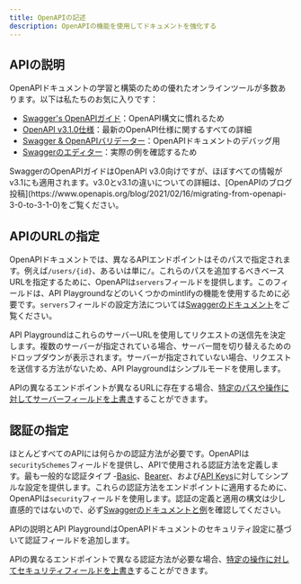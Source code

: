 ```yaml
---
title: OpenAPIの記述
description: OpenAPIの機能を使用してドキュメントを強化する
---
```


## APIの説明

OpenAPIドキュメントの学習と構築のための優れたオンラインツールが多数あります。以下は私たちのお気に入りです：

* [Swagger's OpenAPIガイド](https://swagger.io/docs/specification/about/)：OpenAPI構文に慣れるため
* [OpenAPI v3.1.0仕様](https://github.com/OAI/OpenAPI-Specification/blob/main/versions/3.1.0.md)：最新のOpenAPI仕様に関するすべての詳細
* [Swagger & OpenAPIバリデーター](https://editor.swagger.io/)：OpenAPIドキュメントのデバッグ用
* [Swaggerのエディター](https://editor.swagger.io/)：実際の例を確認するため

<Note>
  SwaggerのOpenAPIガイドはOpenAPI v3.0向けですが、ほぼすべての情報がv3.1にも適用されます。v3.0とv3.1の違いについての詳細は、[OpenAPIのブログ投稿](https://www.openapis.org/blog/2021/02/16/migrating-from-openapi-3-0-to-3-1-0)をご覧ください。
</Note>

## APIのURLの指定

OpenAPIドキュメントでは、異なるAPIエンドポイントはそのパスで指定されます。例えば`/users/{id}`、あるいは単に`/`。これらのパスを追加するべきベースURLを指定するために、OpenAPIは`servers`フィールドを提供します。このフィールドは、API Playgroundなどのいくつかのmintlifyの機能を使用するために必要です。`servers`フィールドの設定方法については[Swaggerのドキュメント](https://swagger.io/docs/specification/api-host-and-base-path/)をご覧ください。

API PlaygroundはこれらのサーバーURLを使用してリクエストの送信先を決定します。複数のサーバーが指定されている場合、サーバー間を切り替えるためのドロップダウンが表示されます。サーバーが指定されていない場合、リクエストを送信する方法がないため、API Playgroundはシンプルモードを使用します。

APIの異なるエンドポイントが異なるURLに存在する場合、[特定のパスや操作に対してサーバーフィールドを上書き](https://swagger.io/docs/specification/api-host-and-base-path/#:~:text=%C2%A0%C2%A0%C2%A0%C2%A0%C2%A0%C2%A0%C2%A0%C2%A0%C2%A0%20%2D%20southeastasia-,Overriding%20Servers,-The%20global%20servers)することができます。

## 認証の指定

ほとんどすべてのAPIには何らかの認証方法が必要です。OpenAPIは`securitySchemes`フィールドを提供し、APIで使用される認証方法を定義します。最も一般的な認証タイプ -[Basic](https://swagger.io/docs/specification/authentication/basic-authentication/)、[Bearer](https://swagger.io/docs/specification/authentication/bearer-authentication/)、および[API Keys](https://swagger.io/docs/specification/authentication/api-keys/)に対してシンプルな設定を提供します。これらの認証方法をエンドポイントに適用するために、OpenAPIは`security`フィールドを使用します。認証の定義と適用の構文は少し直感的ではないので、必ず[Swaggerのドキュメントと例](https://swagger.io/docs/specification/authentication/)を確認してください。

APIの説明とAPI PlaygroundはOpenAPIドキュメントのセキュリティ設定に基づいて認証フィールドを追加します。

APIの異なるエンドポイントで異なる認証方法が必要な場合、[特定の操作に対してセキュリティフィールドを上書き](https://swagger.io/docs/specification/authentication/#:~:text=you%20can%20apply%20them%20to%20the%20whole%20API%20or%20individual%20operations%20by%20adding%20the%20security%20section%20on%20the%20root%20level%20or%20operation%20level%2C%20respectively.)することができます。
